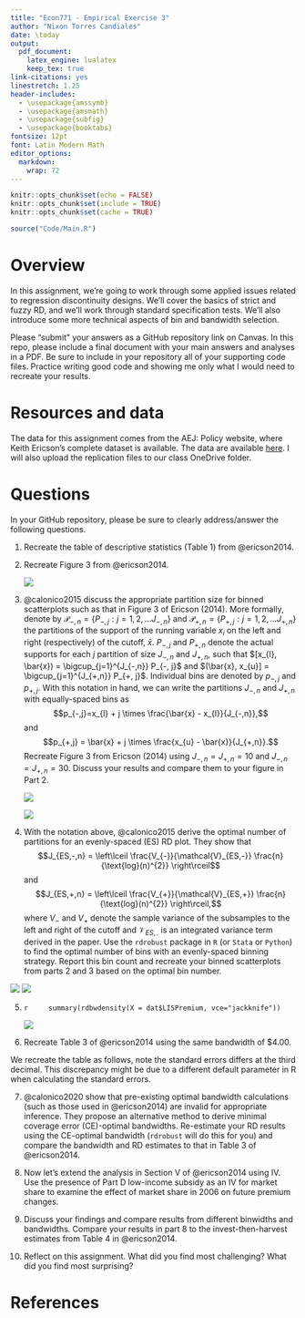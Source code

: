 ```yaml
---
title: "Econ771 - Empirical Exercise 3"
author: "Nixon Torres Candiales"
date: \today
output: 
  pdf_document:
    latex_engine: lualatex
    keep_tex: true
link-citations: yes
linestretch: 1.25
header-includes:
  - \usepackage{amssymb}
  - \usepackage{amsmath}
  - \usepackage{subfig}
  - \usepackage{booktabs}
fontsize: 12pt
font: Latin Modern Math
editor_options: 
  markdown: 
    wrap: 72
---
```


```r
knitr::opts_chunk$set(echo = FALSE)
knitr::opts_chunk$set(include = TRUE)
knitr::opts_chunk$set(cache = TRUE)
```

```r
source("Code/Main.R")
```

# Overview

In this assignment, we're going to work through some applied issues
related to regression discontinuity designs. We'll cover the basics of
strict and fuzzy RD, and we'll work through standard specification
tests. We'll also introduce some more technical aspects of bin and
bandwidth selection.

Please "submit" your answers as a GitHub repository link on Canvas. In
this repo, please include a final document with your main answers and
analyses in a PDF. Be sure to include in your repository all of your
supporting code files. Practice writing good code and showing me only
what I would need to recreate your results.

# Resources and data

The data for this assignment comes from the AEJ: Policy website, where
Keith Ericson's complete dataset is available. The data are available
[here](https://www.aeaweb.org/articles?id=10.1257/pol.6.1.38). I will
also upload the replication files to our class OneDrive folder.

# Questions

In your GitHub repository, please be sure to clearly address/answer the
following questions.

1. Recreate the table of descriptive statistics (Table 1) from @ericson2014.
    
```{=latex}
\begin{table}

\caption{Descriptive Statistics of Medicare Part D Plans}
\centering
\begin{tabular}[t]{lccccc}
\toprule
\multicolumn{1}{c}{ } & \multicolumn{5}{c}{Cohort (Year of plan introduction)} \\
\cmidrule(l{3pt}r{3pt}){2-6}
  & 2006 & 2007 & 2008 & 2009 & 2010\\
\midrule
Mean monthly premium & \$37 & \$40 & \$36 & \$30 & \$33\\
 & (13) & (17) & (20) & (5) & (9)\\
Mean deductible & \$92 & \$114 & \$146 & \$253 & \$118\\
 & (116) & (128) & (125) & (102) & (139)\\
Fraction enhanced benefit & 0.43 & 0.43 & 0.58 & 0.03 & 0.69\\
\addlinespace[0.3em]
\multicolumn{6}{l}{Fraction of plans offered by firms already offering a plan ... }\\
\hspace{1em}... in the United States & 0 & 0.76 & 0.98 & 1 & 0.97\\
\hspace{1em}... in the same state & 0 & 0.53 & 0.91 & 0.68 & 0.86\\
Number of unique firms & 51 & 38 & 16 & 5 & 6\\
Number of plans & 1429 & 658 & 202 & 68 & 107\\
\bottomrule
\end{tabular}
\end{table}
\pagebreak 
```


2. Recreate Figure 3 from @ericson2014.

    ![](Output/fig/Q2.png)

\newpage

3. @calonico2015 discuss the appropriate partition size for binned
    scatterplots such as that in Figure 3 of Ericson (2014). More
    formally, denote by
    $\mathcal{P}_{-,n} = \{ P_{-,j} : j=1, 2, ... J_{-, n} \}$ and
    $\mathcal{P}_{+,n} = \{ P_{+,j} : j=1, 2, ... J_{+, n} \}$ the
    partitions of the support of the running variable $x_{i}$ on the
    left and right (respectively) of the cutoff, $\bar{x}$. $P_{-, j}$
    and $P_{+, n}$ denote the actual supports for each $j$ partition of
    size $J_{-,n}$ and $J_{+,n}$, such that
    $[x_{l}, \bar{x}) = \bigcup_{j=1}^{J_{-,n}} P_{-, j}$ and
    $(\bar{x}, x_{u}] = \bigcup_{j=1}^{J_{+,n}} P_{+, j}$. Individual
    bins are denoted by $p_{-,j}$ and $p_{+,j}$. With this notation in
    hand, we can write the partitions $J_{-,n}$ and $J_{+,n}$ with
    equally-spaced bins as
    $$p_{-,j}=x_{l} + j \times \frac{\bar{x} - x_{l}}{J_{-,n}},$$ and
    $$p_{+,j} = \bar{x} + j \times \frac{x_{u} - \bar{x}}{J_{+,n}}.$$
    Recreate Figure 3 from Ericson (2014) using $J_{-,n}=J_{+,n}=10$ and
    $J_{-,n}=J_{+,n}=30$. Discuss your results and compare them to your
    figure in Part 2.

   ![](Output/fig/Q3A.png)
   
   ![](Output/fig/Q3B.png)    

4. With the notation above, @calonico2015 derive the optimal number of
    partitions for an evenly-spaced (ES) RD plot. They show that
    $$J_{ES,-,n} = \left\lceil \frac{V_{-}}{\mathcal{V}_{ES,-}} \frac{n}{\text{log}(n)^{2}} \right\rceil$$
    and
    $$J_{ES,+,n} = \left\lceil \frac{V_{+}}{\mathcal{V}_{ES,+}} \frac{n}{\text{log}(n)^{2}} \right\rceil,$$
    where $V_{-}$ and $V_{+}$ denote the sample variance of the
    subsamples to the left and right of the cutoff and
    $\mathcal{V}_{ES,.}$ is an integrated variance term derived in the
    paper. Use the `rdrobust` package in `R` (or `Stata` or `Python`) to
    find the optimal number of bins with an evenly-spaced binning
    strategy. Report this bin count and recreate your binned
    scatterplots from parts 2 and 3 based on the optimal bin number.

![](Output/fig/Q4B.png)
![](Output/fig/Q4A.png)
\pagebreak

5. 
    ```r
    summary(rdbwdensity(X = dat$LISPremium, vce="jackknife"))
    ```
      
    ![](Output/fig/Q5.png)
\newpage

6. Recreate Table 3 of @ericson2014 using the same bandwidth of \$4.00.\newline

We recreate the table as follows, note the standard errors differs at the third decimal. This discrepancy might be due to a different default parameter in R when calculating the standard errors.
```{=latex}
\begin{center}
\begin{table}
\caption{Effect of LIS Benchmark Status in 2006 on Plan Enrollment}
\centering
\begin{tabular}[t]{lccccc}
\toprule
 $\ln s_t$ & 2006 & 2007 & 2008 & 2009 & 2010\\
\midrule
\multicolumn{6}{l}{\textit{Panel A. Local linear, bandwidth \$4}}\\
Below benchmark, 2006 & 2.224*** & 1.332*** & 0.902** & 0.803* & 0.677\\
 & (0.283) & (0.267) & (0.248) & (0.362) & (0.481)\\
\addlinespace[0.3em]
\multicolumn{6}{l}{Premium—subsidy, 2006}\\
\hspace{1em}Below benchmark & -0.014 & -0.077 & -0.073 & -0.170 & -0.215*\\
\hspace{1em} & (0.032) & (0.088) & (0.116) & (0.105) & (0.088)\\
\hspace{1em}Above benchmark & -0.142+ & -0.033 & 0.049 & 0.074 & 0.049\\
\hspace{1em} & (0.078) & (0.110) & (0.163) & (0.170) & (0.202)\\
Num.Obs. & 306 & 299 & 298 & 246 & 212\\
R2 & 0.576 & 0.325 & 0.131 & 0.141 & 0.124\\
\\
\multicolumn{6}{l}{\textit{Panel B. Polynomial with controls, bandwidth \$4}}\\
Below benchmark, 2006 & 2.464*** & 1.364*** & 0.872** & 0.351 & -0.277\\
 & (0.219) & (0.317) & (0.243) & (0.321) & (0.298)\\
Premium--subsidy, 2006 & Quadratic & Quadratic & Quadratic & Quadratic & Quadratic\\
Num.Obs. & 306 & 299 & 298 & 246 & 212\\
R2 & 0.794 & 0.576 & 0.472 & 0.535 & 0.685\\
\bottomrule
\bottomrule
\multicolumn{6}{l}{\rule{0pt}{1em}+ p $<$ 0.1, * p $<$ 0.05, ** p $<$ 0.01, *** p $<$ 0.001}\\
\end{tabular}
\end{table}
\end{center}
```

\newpage

7. @calonico2020 show that pre-existing optimal bandwidth calculations
    (such as those used in @ericson2014) are invalid for appropriate
    inference. They propose an alternative method to derive minimal
    coverage error (CE)-optimal bandwidths. Re-estimate your RD results
    using the CE-optimal bandwidth (`rdrobust` will do this for you) and
    compare the bandwidth and RD estimates to that in Table 3 of @ericson2014.
    
    ```{=latex}
    \begin{table}
    \caption{Rdrobust estimation with optimal bandwith}
    \centering
    \begin{tabular}[t]{lccccc}
    \toprule
    $\ln s_t$ & 2006 & 2007 & 2008 & 2009 & 2010\\
    \midrule
    \addlinespace[0.3em]
    \multicolumn{6}{l}{\textit{Panel A. Local linear}}\\
    \hspace{1em}Conventional estimate & -2.29 & 0.70 & 0.25 & -1.23 & -1.07\\
    \hspace{1em} & (0.55) & (0.69) & (0.48) & (0.59) & (0.88)\\
    \hspace{1em}Observations & 306 & 245 & 200 & 143 & \vphantom{3} 128\\
    \hspace{1em}H & 0.75 & 1.92 & 2.38 & 2.12 & 1.95\\
    \hspace{1em}Bin & 1.59 & 4.88 & 7.00 & 4.89 & 4.85\\
    \hspace{1em}Kernel & Uniform & Uniform & Uniform & Uniform & \vphantom{1} Uniform\\
    \\
    \hspace{1em}Conventional estimate & -2.51 & 0.96 & 0.48 & -1.20 & -1.17\\
    \hspace{1em} & (0.52) & (0.72) & (0.49) & (0.65) & (0.63)\\
    \hspace{1em}Observations & 306 & 245 & 200 & 143 & \vphantom{2} 128\\
    \hspace{1em}H & 0.91 & 2.24 & 2.29 & 2.79 & 4.41\\
    \hspace{1em}Bin & 1.72 & 4.49 & 6.24 & 5.35 & 9.67\\
    \hspace{1em}Kernel & Triangular & Triangular & Triangular & Triangular & \vphantom{1} Triangular\\
    \addlinespace[0.3em]
    \multicolumn{6}{l}{\textit{Panel B. Quadratic Polinomial}}\\
    \hspace{1em}Conventional estimate & -2.58 & 0.77 & 1.13 & -0.67 & -0.84\\
    \hspace{1em} & (0.62) & (0.89) & (0.67) & (0.94) & (1.04)\\
    \hspace{1em}Observations & 306 & 245 & 200 & 143 & \vphantom{1} 128\\
    \hspace{1em}H & 1.02 & 2.61 & 2.79 & 2.52 & 3.20\\
    \hspace{1em}Bin & 2.07 & 5.36 & 6.96 & 5.27 & 6.13\\
    \hspace{1em}Kernel & Uniform & Uniform & Uniform & Uniform & Uniform\\
    \\
    \hspace{1em}Conventional estimate & -2.89 & 0.93 & 0.92 & -0.64 & -1.06\\
    \hspace{1em} & (0.62) & (0.99) & (0.75) & (1.19) & (1.01)\\
    \hspace{1em}Observations & 306 & 245 & 200 & 143 & 128\\
    \hspace{1em}H & 1.04 & 2.62 & 2.77 & 2.35 & 4.02\\
    \hspace{1em}Bin & 1.99 & 5.10 & 6.02 & 4.33 & 6.64\\
    \hspace{1em}Kernel & Triangular & Triangular & Triangular & Triangular & Triangular\\
    \bottomrule
    \bottomrule
    \multicolumn{6}{l}{\textit{Note:} Robust standard erros in parenthesis}\\
    \end{tabular}
    \end{table}
    ```

8. Now let's extend the analysis in Section V of @ericson2014 using IV.
    Use the presence of Part D low-income subsidy as an IV for market
    share to examine the effect of market share in 2006 on future
    premium changes.

9. Discuss your findings and compare results from different binwidths
    and bandwidths. Compare your results in part 8 to the
    invest-then-harvest estimates from Table 4 in @ericson2014.

10.  Reflect on this assignment. What did you find most challenging? What
    did you find most surprising?

# References
